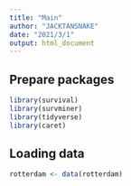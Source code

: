 ```yaml
---
title: "Main"
author: "JACKTANSNAKE"
date: "2021/3/1"
output: html_document
---
```


## Prepare packages
```r
library(survival)
library(survminer)
library(tidyverse)
library(caret)
```

## Loading data
```r
rotterdam <- data(rotterdam)
```

